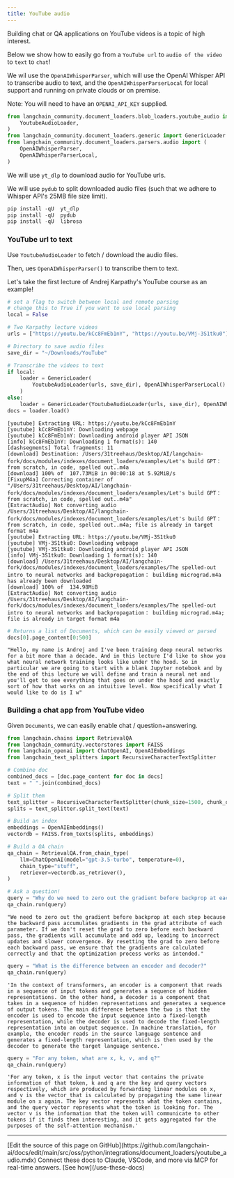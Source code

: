 ```yaml
---
title: YouTube audio
---
```


Building chat or QA applications on YouTube videos is a topic of high interest.

Below we show how to easily go from a `YouTube url` to `audio of the video` to `text` to `chat`!

We wil use the `OpenAIWhisperParser`, which will use the OpenAI Whisper API to transcribe audio to text,
and the  `OpenAIWhisperParserLocal` for local support and running on private clouds or on premise.

Note: You will need to have an `OPENAI_API_KEY` supplied.

```python
from langchain_community.document_loaders.blob_loaders.youtube_audio import (
    YoutubeAudioLoader,
)
from langchain_community.document_loaders.generic import GenericLoader
from langchain_community.document_loaders.parsers.audio import (
    OpenAIWhisperParser,
    OpenAIWhisperParserLocal,
)
```

We will use `yt_dlp` to download audio for YouTube urls.

We will use `pydub` to split downloaded audio files (such that we adhere to Whisper API's 25MB file size limit).

```python
pip install -qU  yt_dlp
pip install -qU  pydub
pip install -qU  librosa
```

### YouTube url to text

Use `YoutubeAudioLoader` to fetch / download the audio files.

Then, ues `OpenAIWhisperParser()` to transcribe them to text.

Let's take the first lecture of Andrej Karpathy's YouTube course as an example!

```python
# set a flag to switch between local and remote parsing
# change this to True if you want to use local parsing
local = False
```

```python
# Two Karpathy lecture videos
urls = ["https://youtu.be/kCc8FmEb1nY", "https://youtu.be/VMj-3S1tku0"]

# Directory to save audio files
save_dir = "~/Downloads/YouTube"

# Transcribe the videos to text
if local:
    loader = GenericLoader(
        YoutubeAudioLoader(urls, save_dir), OpenAIWhisperParserLocal()
    )
else:
    loader = GenericLoader(YoutubeAudioLoader(urls, save_dir), OpenAIWhisperParser())
docs = loader.load()
```

```output
[youtube] Extracting URL: https://youtu.be/kCc8FmEb1nY
[youtube] kCc8FmEb1nY: Downloading webpage
[youtube] kCc8FmEb1nY: Downloading android player API JSON
[info] kCc8FmEb1nY: Downloading 1 format(s): 140
[dashsegments] Total fragments: 11
[download] Destination: /Users/31treehaus/Desktop/AI/langchain-fork/docs/modules/indexes/document_loaders/examples/Let's build GPT： from scratch, in code, spelled out..m4a
[download] 100% of  107.73MiB in 00:00:18 at 5.92MiB/s
[FixupM4a] Correcting container of "/Users/31treehaus/Desktop/AI/langchain-fork/docs/modules/indexes/document_loaders/examples/Let's build GPT： from scratch, in code, spelled out..m4a"
[ExtractAudio] Not converting audio /Users/31treehaus/Desktop/AI/langchain-fork/docs/modules/indexes/document_loaders/examples/Let's build GPT： from scratch, in code, spelled out..m4a; file is already in target format m4a
[youtube] Extracting URL: https://youtu.be/VMj-3S1tku0
[youtube] VMj-3S1tku0: Downloading webpage
[youtube] VMj-3S1tku0: Downloading android player API JSON
[info] VMj-3S1tku0: Downloading 1 format(s): 140
[download] /Users/31treehaus/Desktop/AI/langchain-fork/docs/modules/indexes/document_loaders/examples/The spelled-out intro to neural networks and backpropagation： building micrograd.m4a has already been downloaded
[download] 100% of  134.98MiB
[ExtractAudio] Not converting audio /Users/31treehaus/Desktop/AI/langchain-fork/docs/modules/indexes/document_loaders/examples/The spelled-out intro to neural networks and backpropagation： building micrograd.m4a; file is already in target format m4a
```

```python
# Returns a list of Documents, which can be easily viewed or parsed
docs[0].page_content[0:500]
```

```output
"Hello, my name is Andrej and I've been training deep neural networks for a bit more than a decade. And in this lecture I'd like to show you what neural network training looks like under the hood. So in particular we are going to start with a blank Jupyter notebook and by the end of this lecture we will define and train a neural net and you'll get to see everything that goes on under the hood and exactly sort of how that works on an intuitive level. Now specifically what I would like to do is I w"
```

### Building a chat app from YouTube video

Given `Documents`, we can easily enable chat / question+answering.

```python
from langchain.chains import RetrievalQA
from langchain_community.vectorstores import FAISS
from langchain_openai import ChatOpenAI, OpenAIEmbeddings
from langchain_text_splitters import RecursiveCharacterTextSplitter
```

```python
# Combine doc
combined_docs = [doc.page_content for doc in docs]
text = " ".join(combined_docs)
```

```python
# Split them
text_splitter = RecursiveCharacterTextSplitter(chunk_size=1500, chunk_overlap=150)
splits = text_splitter.split_text(text)
```

```python
# Build an index
embeddings = OpenAIEmbeddings()
vectordb = FAISS.from_texts(splits, embeddings)
```

```python
# Build a QA chain
qa_chain = RetrievalQA.from_chain_type(
    llm=ChatOpenAI(model="gpt-3.5-turbo", temperature=0),
    chain_type="stuff",
    retriever=vectordb.as_retriever(),
)
```

```python
# Ask a question!
query = "Why do we need to zero out the gradient before backprop at each step?"
qa_chain.run(query)
```

```output
"We need to zero out the gradient before backprop at each step because the backward pass accumulates gradients in the grad attribute of each parameter. If we don't reset the grad to zero before each backward pass, the gradients will accumulate and add up, leading to incorrect updates and slower convergence. By resetting the grad to zero before each backward pass, we ensure that the gradients are calculated correctly and that the optimization process works as intended."
```

```python
query = "What is the difference between an encoder and decoder?"
qa_chain.run(query)
```

```output
'In the context of transformers, an encoder is a component that reads in a sequence of input tokens and generates a sequence of hidden representations. On the other hand, a decoder is a component that takes in a sequence of hidden representations and generates a sequence of output tokens. The main difference between the two is that the encoder is used to encode the input sequence into a fixed-length representation, while the decoder is used to decode the fixed-length representation into an output sequence. In machine translation, for example, the encoder reads in the source language sentence and generates a fixed-length representation, which is then used by the decoder to generate the target language sentence.'
```

```python
query = "For any token, what are x, k, v, and q?"
qa_chain.run(query)
```

```output
'For any token, x is the input vector that contains the private information of that token, k and q are the key and query vectors respectively, which are produced by forwarding linear modules on x, and v is the vector that is calculated by propagating the same linear module on x again. The key vector represents what the token contains, and the query vector represents what the token is looking for. The vector v is the information that the token will communicate to other tokens if it finds them interesting, and it gets aggregated for the purposes of the self-attention mechanism.'
```

---

<Callout icon="pen-to-square" iconType="regular">
    [Edit the source of this page on GitHub](https://github.com/langchain-ai/docs/edit/main/src/oss/python/integrations/document_loaders/youtube_audio.mdx)
</Callout>
<Tip icon="terminal" iconType="regular">
    Connect these docs to Claude, VSCode, and more via MCP for    real-time answers. [See how](/use-these-docs)
</Tip>
